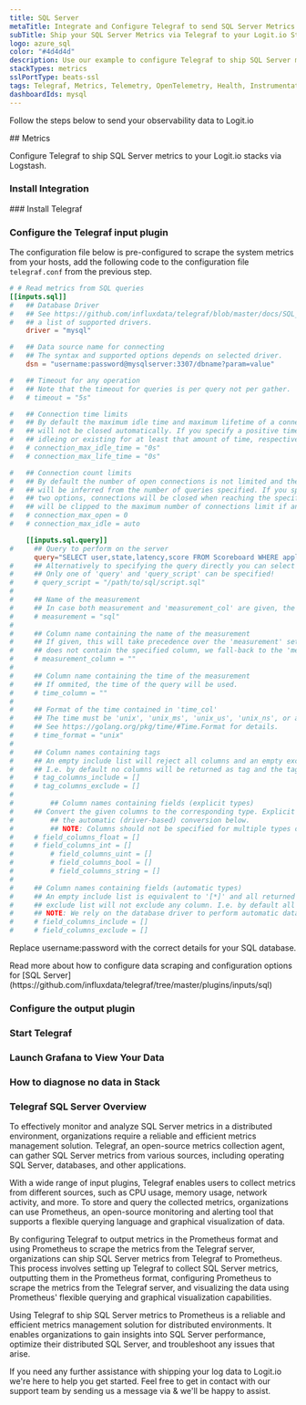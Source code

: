 ```yaml
---
title: SQL Server
metaTitle: Integrate and Configure Telegraf to send SQL Server Metrics
subTitle: Ship your SQL Server Metrics via Telegraf to your Logit.io Stack
logo: azure_sql
color: "#4d4d4d"
description: Use our example to configure Telegraf to ship SQL Server metrics to your Logit.io stacks. Configure Telegraf to send SQL Server metrics to Logstash or Elastic.
stackTypes: metrics
sslPortType: beats-ssl
tags: Telegraf, Metrics, Telemetry, OpenTelemetry, Health, Instrumentation, SQL Server, Database, Monitoring, Sql
dashboardIds: mysql
---
```


Follow the steps below to send your observability data to Logit.io

<Steps>
  ## Metrics

  Configure Telegraf to ship SQL Server metrics to your Logit.io stacks via Logstash.
  
  ### Install Integration
  <InstallIntegration/>
  ### Install Telegraf

  <InstallTelegraf />

  ### Configure the Telegraf input plugin

  The configuration file below is pre-configured to scrape the system metrics from your hosts, add the following code to the configuration file `telegraf.conf` from the previous step.

  ```toml copy
  # # Read metrics from SQL queries
  [[inputs.sql]]
  #   ## Database Driver
  #   ## See https://github.com/influxdata/telegraf/blob/master/docs/SQL_DRIVERS_INPUT.md for
  #   ## a list of supported drivers.
      driver = "mysql"
  
  #   ## Data source name for connecting
  #   ## The syntax and supported options depends on selected driver.
      dsn = "username:password@mysqlserver:3307/dbname?param=value"
  
  #   ## Timeout for any operation
  #   ## Note that the timeout for queries is per query not per gather.
  #   # timeout = "5s"
  
  #   ## Connection time limits
  #   ## By default the maximum idle time and maximum lifetime of a connection is unlimited, i.e. the connections
  #   ## will not be closed automatically. If you specify a positive time, the connections will be closed after
  #   ## idleing or existing for at least that amount of time, respectively.
  #   # connection_max_idle_time = "0s"
  #   # connection_max_life_time = "0s"
  
  #   ## Connection count limits
  #   ## By default the number of open connections is not limited and the number of maximum idle connections
  #   ## will be inferred from the number of queries specified. If you specify a positive number for any of the
  #   ## two options, connections will be closed when reaching the specified limit. The number of idle connections
  #   ## will be clipped to the maximum number of connections limit if any.
  #   # connection_max_open = 0
  #   # connection_max_idle = auto
  
      [[inputs.sql.query]]
  #     ## Query to perform on the server
        query="SELECT user,state,latency,score FROM Scoreboard WHERE application > 0"
  #     ## Alternatively to specifying the query directly you can select a file here containing the SQL query.
  #     ## Only one of 'query' and 'query_script' can be specified!
  #     # query_script = "/path/to/sql/script.sql"
  #
  #     ## Name of the measurement
  #     ## In case both measurement and 'measurement_col' are given, the latter takes precedence.
  #     # measurement = "sql"
  #
  #     ## Column name containing the name of the measurement
  #     ## If given, this will take precedence over the 'measurement' setting. In case a query result
  #     ## does not contain the specified column, we fall-back to the 'measurement' setting.
  #     # measurement_column = ""
  #
  #     ## Column name containing the time of the measurement
  #     ## If ommited, the time of the query will be used.
  #     # time_column = ""
  #
  #     ## Format of the time contained in 'time_col'
  #     ## The time must be 'unix', 'unix_ms', 'unix_us', 'unix_ns', or a golang time format.
  #     ## See https://golang.org/pkg/time/#Time.Format for details.
  #     # time_format = "unix"
  #
  #     ## Column names containing tags
  #     ## An empty include list will reject all columns and an empty exclude list will not exclude any column.
  #     ## I.e. by default no columns will be returned as tag and the tags are empty.
  #     # tag_columns_include = []
  #     # tag_columns_exclude = []
  #
  # 		## Column names containing fields (explicit types)
  #     ## Convert the given columns to the corresponding type. Explicit type conversions take precedence over
  # 		## the automatic (driver-based) conversion below.
  # 		## NOTE: Columns should not be specified for multiple types or the resulting type is undefined.
  #     # field_columns_float = []
  #     # field_columns_int = []
  # 		# field_columns_uint = []
  # 		# field_columns_bool = []
  # 		# field_columns_string = []
  #
  #     ## Column names containing fields (automatic types)
  #     ## An empty include list is equivalent to '[*]' and all returned columns will be accepted. An empty
  #     ## exclude list will not exclude any column. I.e. by default all columns will be returned as fields.
  #     ## NOTE: We rely on the database driver to perform automatic datatype conversion.
  #     # field_columns_include = []
  #     # field_columns_exclude = []
  ```

  Replace username:password with the correct details for your SQL database.

  <Callout type="info">
    Read more about how to configure data scraping and configuration options for [SQL Server](https://github.com/influxdata/telegraf/tree/master/plugins/inputs/sql)
  </Callout>

  ### Configure the output plugin

  <TelegrafOutputPlugin />

  ### Start Telegraf

  <StartTelegraf />

  ### Launch Grafana to View Your Data

  <LaunchVisualizer type="metrics" />

  ### How to diagnose no data in Stack

  <DiagnoseNoData />

</Steps>

### Telegraf SQL Server Overview

To effectively monitor and analyze SQL Server metrics in a distributed environment, organizations require a 
reliable and efficient metrics management solution. Telegraf, an open-source metrics collection agent, 
can gather SQL Server metrics from various sources, including operating SQL Server, databases, and other applications.

With a wide range of input plugins, Telegraf enables users to collect metrics from different sources, 
such as CPU usage, memory usage, network activity, and more. To store and query the collected metrics, 
organizations can use Prometheus, an open-source monitoring and alerting tool that supports a flexible 
querying language and graphical visualization of data.

By configuring Telegraf to output metrics in the Prometheus format and using Prometheus to scrape the 
metrics from the Telegraf server, organizations can ship SQL Server metrics from Telegraf to Prometheus. 
This process involves setting up Telegraf to collect SQL Server metrics, outputting them in the Prometheus format, 
configuring Prometheus to scrape the metrics from the Telegraf server, and visualizing the data 
using Prometheus' flexible querying and graphical visualization capabilities.

Using Telegraf to ship SQL Server metrics to Prometheus is a reliable and efficient metrics management 
solution for distributed environments. It enables organizations to gain insights into SQL Server performance, 
optimize their distributed SQL Server, and troubleshoot any issues that arise.

If you need any further assistance with shipping your log data to Logit.io we're here to help you get started. 
Feel free to get in contact with our support team by sending us a message via <IntercomButton text="live chat" /> 
& we'll be happy to assist.
